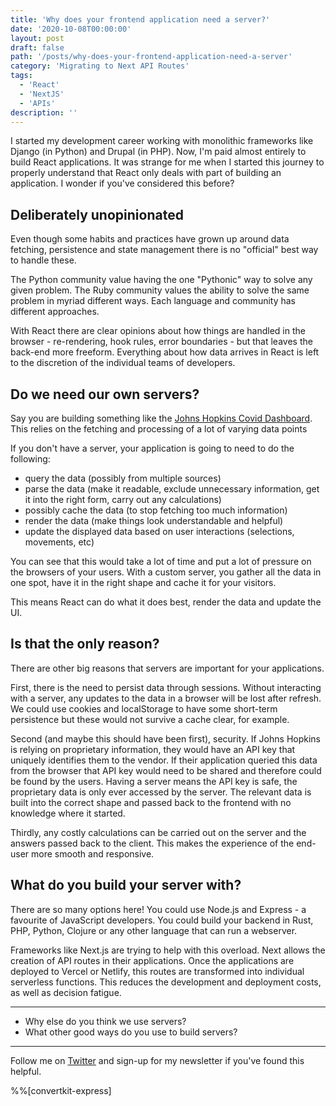```yaml
---
title: 'Why does your frontend application need a server?'
date: '2020-10-08T00:00:00'
layout: post
draft: false
path: '/posts/why-does-your-frontend-application-need-a-server'
category: 'Migrating to Next API Routes'
tags:
  - 'React'
  - 'NextJS'
  - 'APIs'
description: ''
---
```


I started my development career working with monolithic frameworks like Django (in Python) and Drupal (in PHP). Now, I'm paid almost entirely to build React applications. It was strange for me when I started this journey to properly understand that React only deals with part of building an application. I wonder if you've considered this before?

## Deliberately unopinionated

Even though some habits and practices have grown up around data fetching, persistence and state management there is no "official" best way to handle these.

The Python community value having the one "Pythonic" way to solve any given problem. The Ruby community values the ability to solve the same problem in myriad different ways. Each language and community has different approaches.

With React there are clear opinions about how things are handled in the browser - re-rendering, hook rules, error boundaries - but that leaves the back-end more freeform. Everything about how data arrives in React is left to the discretion of the individual teams of developers.

## Do we need our own servers?

Say you are building something like the [Johns Hopkins Covid Dashboard](https://coronavirus.jhu.edu/map.html). This relies on the fetching and processing of a lot of varying data points

If you don't have a server, your application is going to need to do the following:

- query the data (possibly from multiple sources)
- parse the data (make it readable, exclude unnecessary information, get it into the right form, carry out any calculations)
- possibly cache the data (to stop fetching too much information)
- render the data (make things look understandable and helpful)
- update the displayed data based on user interactions (selections, movements, etc)

You can see that this would take a lot of time and put a lot of pressure on the browsers of your users. With a custom server, you gather all the data in one spot, have it in the right shape and cache it for your visitors.

This means React can do what it does best, render the data and update the UI.

## Is that the only reason?

There are other big reasons that servers are important for your applications.

First, there is the need to persist data through sessions. Without interacting with a server, any updates to the data in a browser will be lost after refresh. We could use cookies and localStorage to have some short-term persistence but these would not survive a cache clear, for example.

Second (and maybe this should have been first), security. If Johns Hopkins is relying on proprietary information, they would have an API key that uniquely identifies them to the vendor. If their application queried this data from the browser that API key would need to be shared and therefore could be found by the users. Having a server means the API key is safe, the proprietary data is only ever accessed by the server. The relevant data is built into the correct shape and passed back to the frontend with no knowledge where it started.

Thirdly, any costly calculations can be carried out on the server and the answers passed back to the client. This makes the experience of the end-user more smooth and responsive.

## What do you build your server with?

There are so many options here! You could use Node.js and Express - a favourite of JavaScript developers. You could build your backend in Rust, PHP, Python, Clojure or any other language that can run a webserver.

Frameworks like Next.js are trying to help with this overload. Next allows the creation of API routes in their applications. Once the applications are deployed to Vercel or Netlify, this routes are transformed into individual serverless functions. This reduces the development and deployment costs, as well as decision fatigue.

---

- Why else do you think we use servers?
- What other good ways do you use to build servers?

---

Follow me on [Twitter](https://twitter.com/dolearning) and sign-up for my newsletter if you've found this helpful.

%%[convertkit-express]
